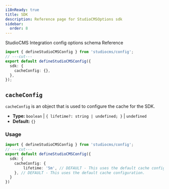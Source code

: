 ```yaml
---
i18nReady: true
title: SDK
description: Reference page for StudioCMSOptions sdk
sidebar:
  order: 8
---
```



StudioCMS Integration config options schema Reference

```ts twoslash title="studiocms.config.mjs"
import { defineStudioCMSConfig } from 'studiocms/config';
// ---cut---
export default defineStudioCMSConfig({
  sdk: {
    cacheConfig: {},
  },
});
```

## `cacheConfig`

`cacheConfig` is an object that is used to configure the cache for the SDK.

- **Type:** `boolean` | `{ lifetime?: string | undefined; }` | `undefined`
- **Default:** `{}`

### Usage

```ts twoslash {3} title="studiocms.config.mjs"
import { defineStudioCMSConfig } from 'studiocms/config';
// ---cut---
export default defineStudioCMSConfig({
  sdk: {
    cacheConfig: {
        lifetime: '5m', // DEFAULT - This uses the default cache configuration.
    }, // DEFAULT - This uses the default cache configuration.
  }
})
```